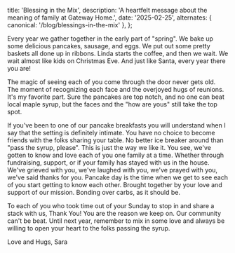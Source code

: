 
  title: 'Blessing in the Mix',
  description: 'A heartfelt message about the meaning of family at Gateway Home.',
  date: '2025-02-25',
  alternates: {
    canonical: '/blog/blessings-in-the-mix'
  },
};

<BlogHeader
  title="Blessings in the Mix"
  author="Sara Brunner"
/>

Every year we gather together in the early part of "spring". We bake up some delicious pancakes, sausage, and eggs. We put out some pretty baskets all done up in ribbons. Linda starts the coffee, and then we wait. We wait almost like kids on Christmas Eve. And just like Santa, every year there you are!

The magic of seeing each of you come through the door never gets old. The moment of recognizing each face and the overjoyed hugs of reunions. It's my favorite part. Sure the pancakes are top notch, and no one can beat local maple syrup, but the faces and the "how are yous" still take the top spot.

If you've been to one of our pancake breakfasts you will understand when I say that the setting is definitely intimate. You have no choice to become friends with the folks sharing your table. No better ice breaker around than "pass the syrup, please". This is just the way we like it. You see, we've gotten to know and love each of you one family at a time. Whether through fundraising, support, or if your family has stayed with us in the house. We've grieved with you, we've laughed with you, we've prayed with you, we've said thanks for you. Pancake day is the time when we get to see each of you start getting to know each other. Brought together by your love and support of our mission. Bonding over carbs, as it should be.

To each of you who took time out of your Sunday to stop in and share a stack with us, Thank You! You are the reason we keep on. Our community can't be beat.
Until next year, remember to mix in some love and always be willing to open your heart to the folks passing the syrup.

Love and Hugs, Sara

<BlogImage
  src="/pancake-25-room.jpeg"
  alt="room"
/>

<BlogImage
  src="/pancake-25-volunteers-talking.jpeg"
  alt="volunteers talking"
/>

<BlogImage
  src="/pancake-25-people-talking.jpeg"
  alt="people talking"
/>

<BlogImage
  src="/pancake-25-smiles.jpeg"
  alt="smiles"
/>

<BlogImage
  src="/pancake-25-breakfast.jpeg"
  alt="breakfast"
/>
